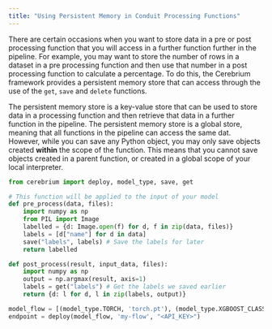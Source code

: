 ```yaml
---
title: "Using Persistent Memory in Conduit Processing Functions"
---
```


There are certain occasions when you want to store data in a pre or post processing function that you will access in a further function further in the pipeline.
For example, you may want to store the number of rows in a dataset in a pre processing function and then use that number in a post processing function to calculate a percentage.
To do this, the Cerebrium framework provides a persistent memory store that can access through the use of the `get`, `save` and `delete` functions.

The persistent memory store is a key-value store that can be used to store data in a processing function and then retrieve that data in a further function in the pipeline.
The persistent memory store is a global store, meaning that all functions in the pipeline can access the same dat. However, while you can save any Python object,
you may only save objects created **within** the scope of the function. This means that you cannot save objects created in a parent function, or created in a global scope
of your local interpreter.

```python
from cerebrium import deploy, model_type, save, get

# This function will be applied to the input of your model
def pre_process(data, files):
    import numpy as np
    from PIL import Image
    labelled = {d: Image.open(f) for d, f in zip(data, files)}
    labels = [d["name"] for d in data]
    save("labels", labels) # Save the labels for later
    return labelled

def post_process(result, input_data, files):
    import numpy as np
    output = np.argmax(result, axis=1)
    labels = get("labels") # Get the labels we saved earlier
    return {d: l for d, l in zip(labels, output)}

model_flow = [(model_type.TORCH, 'torch.pt'), (model_type.XGBOOST_CLASSIFIER, 'xgb.json', {"pre": pre_process, "post": post_process})]
endpoint = deploy(model_flow, 'my-flow', "<API_KEY>")
```
